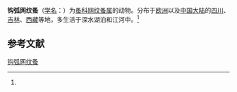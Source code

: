 {{Speciesbox
| name = 钩弧网纹蚤
| status = 
| status_system = 
| image = 
| genus = Ceriodaphnia
| species = hamata
| authority = (Sars, 1890)<ref name='id12314'>{{cite web| url =http://www.bioinfo.cn/db05/BjdwSpecies.php?action=view&id=12314| title =钩弧网纹蚤| work =《中国动物物种编目数据库》| publisher =中国科学院微生物研究所| author =中国科学院动物研究所| accessdate =2009-04-28| deadurl =yes| archiveurl =https://web.archive.org/web/20160305085343/http://www.bioinfo.cn/db05/BjdwSpecies.php?action=view&id=12314| archivedate =2016-03-05}}</ref>
}}

'''钩弧网纹蚤'''（[[学名|学名]]：{{lang|la|''Ceriodaphnia hamata''}}）为[[蚤科|蚤科]][[网纹蚤属|网纹蚤属]]的动物。分布于[[欧洲|欧洲]]以及[[中国大陆|中国大陆]]的[[四川|四川]]、[[吉林|吉林]]、[[西藏|西藏]]等地，多生活于深水湖泊和江河中。<ref name='id12314'/>

== 参考文献 ==
{{reflist}}

{{Wikispecies|Ceriodaphnia hamata}}
{{Taxonbar|from=Q15229954}}

[[Category:网纹蚤属|钩弧网纹蚤]]


{{节肢动物小作品}}